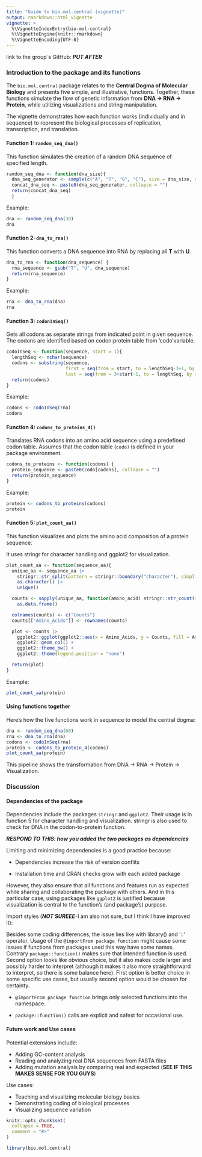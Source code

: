 ```yaml
---
title: "Guide to bio.mol.central (vignette)"
output: rmarkdown::html_vignette
vignette: >
  %\VignetteIndexEntry{bio-mol-central}
  %\VignetteEngine{knitr::rmarkdown}
  %\VignetteEncoding{UTF-8}
---
```


link to the group´s GitHub: ***PUT AFTER***

### Introduction to the package and its functions

The `bio.mol.central` package relates to the **Central Dogma of Molecular Biology** and presents five simple, and illustrative, functions. Together, these functions simulate the flow of genetic information from **DNA → RNA → Protein**, while utilizing visualizations and string manipulation.

The vignette demonstrates how each function works (individually and in sequence) to represent the biological processes of replication, transcription, and translation.

#### Function 1: `random_seq_dna()`

This function simulates the creation of a random DNA sequence of specified length.

```r
random_seq_dna <- function(dna_size){
  dna_seq_generator <- sample(c("A", "T", "G", "C"), size = dna_size, replace = TRUE)
  concat_dna_seq <- paste0(dna_seq_generator, collapse = "")
  return(concat_dna_seq)
  }
```

Example:

```r
dna <- random_seq_dna(30)
dna
```

#### Function 2: `dna_to_rna()`

This function converts a DNA sequence into RNA by replacing all **T** with **U**.

```r
dna_to_rna <- function(dna_sequence) {
  rna_sequence <- gsub("T", "U", dna_sequence)
  return(rna_sequence)
}
```

Example:

```r
rna <- dna_to_rna(dna)
rna
```

#### Function 3: `codonInSeq()`

Gets all codons as separate strings from indicated point in given sequence. The codons are identified based on codon:protein table from 'codo'variable.

```r
codoInSeq <- function(sequence, start = 1){
  lengthSeq <- nchar(sequence)
  codons <- substring(sequence,
                      first = seq(from = start, to = lengthSeq-3+1, by = 3),
                      last = seq(from = 3+start-1, to = lengthSeq, by = 3))
  return(codons)
}
```

Example:

```r
codons <- codoInSeq(rna)
codons
```

#### Function 4: `codons_to_proteins_4()`

Translates RNA codons into an amino acid sequence using a predefined codon table. Assumes that the codon table (`codo)` is defined in your package environment.

```r
codons_to_proteins <- function(codons) {
  protein_sequence <- paste0(codo[codons], collapse = "")
  return(protein_sequence)
}
```

Example:

```r
protein <- codons_to_proteins(codons)
protein
```

#### Function 5: `plot_count_aa()`

This function visualizes and plots the amino acid composition of a protein sequence.

It uses stringr for character handling and ggplot2 for visualization.

```r
plot_count_aa <- function(sequence_aa){
  unique_aa <- sequence_aa |>
    stringr::str_split(pattern = stringr::boundary("character"), simplify = TRUE) |>
    as.character() |>
    unique()

  counts <- sapply(unique_aa, function(amino_acid) stringr::str_count(string = sequence_aa, pattern =  amino_acid)) |>
    as.data.frame()

  colnames(counts) <- c("Counts")
  counts[["Amino_Acids"]] <- rownames(counts)

  plot <- counts |>
    ggplot2::ggplot(ggplot2::aes(x = Amino_Acids, y = Counts, fill = Amino_Acids)) +
    ggplot2::geom_col() +
    ggplot2::theme_bw() +
    ggplot2::theme(legend.position = "none")

  return(plot)
}
```

Example:

```r
plot_count_aa(protein)
```

#### Using functions together

Here’s how the five functions work in sequence to model the central dogma:

```r
dna <- random_seq_dna(60)
rna <- dna_to_rna(dna)
codons <- codoInSeq(rna)
protein <- codons_to_protein_4(codons)
plot_count_aa(protein)
```

This pipeline shows the transformation from DNA → RNA → Protein → Visualization.

### Discussion

#### Dependencies of the package

Dependencies include the packages `stringr` and `ggplot2`. Their usage is in function 5 for character handling and visualization. stringr is also used to check for DNA in the codon-to-protein function.

***RESPOND TO THIS: how you added the two packages as dependencies***

Limiting and minimizing dependencies is a good practice because:

-   Dependencies increase the risk of version conflits

-   Installation time and CRAN checks grow with each added package

However, they also ensure that all functions and features run as expected while sharing and collaborating the package with others. And in this particular case, using packages like `ggplot2` is justified because visualization is central to the function's (and package's) purpose.

Import styles (***NOT SUREEE***-I am also not sure, but I think I have improved it):

Besides some coding differences, the issue lies like with library() and '::' operator. Usage of the `@importFrom package function` might cause some issues if functions from packages used this way have some names. Contrary `package::function()` makes sure that intended function is used. Second option looks like obvious choice, but it also makes code larger and possibly harder to interpret (although it makes it also more straightforward to interpret, so there is some balance here). First option is better choice in some specific use cases, but usually second option would be chosen for certainty.


-   `@importFrom package function` brings only selected functions into the namespace.

-   `package::function()` calls are explicit and safest for occasional use.

#### **Future work and Use cases**

Potential extensions include:

-   Adding GC-content analysis
-   Reading and analyzing real DNA sequences from FASTA files
-   Adding mutation analysis by comparing real and expected (**SEE IF THIS MAKES SENSE FOR YOU GUYS**)

Use cases:

-   Teaching and visualizing molecular biology basics
-   Demonstrating coding of biological processes
-   Visualizing sequence variation

```r
knitr::opts_chunk$set(
  collapse = TRUE,
  comment = "#>"
)
```

```r
library(bio.mol.central)
```
